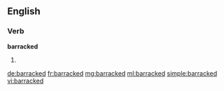 ==English==

===Verb===
'''barracked'''

# {{past of|[[barrack]]}}

[[de:barracked]]
[[fr:barracked]]
[[mg:barracked]]
[[ml:barracked]]
[[simple:barracked]]
[[vi:barracked]]